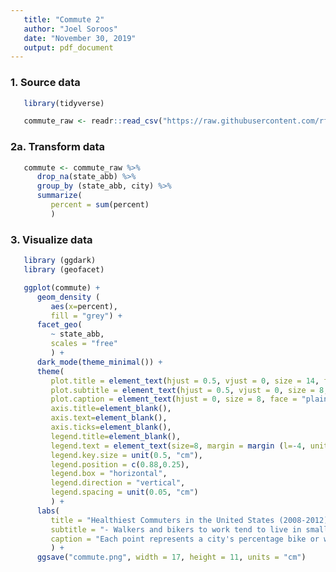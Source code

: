 ```yaml
---
   title: "Commute 2"
   author: "Joel Soroos"
   date: "November 30, 2019"
   output: pdf_document
---
```



### 1. Source data
```r

   library(tidyverse)

   commute_raw <- readr::read_csv("https://raw.githubusercontent.com/rfordatascience/tidytuesday/master/data/2019/2019-11-05/commute.csv")
```


### 2a.  Transform data
```r

   commute <- commute_raw %>%
      drop_na(state_abb) %>%
      group_by (state_abb, city) %>%
      summarize(
         percent = sum(percent)
         )
```



### 3. Visualize data
```r

   library (ggdark)
   library (geofacet)

   ggplot(commute) +
      geom_density (
         aes(x=percent),
         fill = "grey") +
      facet_geo(
         ~ state_abb,
         scales = "free"
         ) +
      dark_mode(theme_minimal()) +
      theme(
         plot.title = element_text(hjust = 0.5, vjust = 0, size = 14, face = "bold", margin = margin (0,0,0,0)),
         plot.subtitle = element_text(hjust = 0.5, vjust = 0, size = 8, margin = margin (0,0,5,0)),
         plot.caption = element_text(hjust = 0, size = 8, face = "plain", margin = margin (0,0,0,0)),
         axis.title=element_blank(),
         axis.text=element_blank(),
         axis.ticks=element_blank(),
         legend.title=element_blank(),
         legend.text = element_text(size=8, margin = margin (l=-4, unit = "pt")),
         legend.key.size = unit(0.5, "cm"),
         legend.position = c(0.88,0.25),
         legend.box = "horizontal",
         legend.direction = "vertical",
         legend.spacing = unit(0.05, "cm")
         ) +
      labs(
         title = "Healthiest Commuters in the United States (2008-2012)",
         subtitle = "- Walkers and bikers to work tend to live in small towns in Northeast, Midwest and Pacific Coast.\n- The U.S. city with highest percentage is Ithica, NY (45%), followed by State College, PA (40%).",
         caption = "Each point represents a city's percentage bike or walk commuters. Cities displayed > 10%.\nVisualization: Joel Soroos @soroosj  |  Data: U.S. Census Bureau"
         ) +
      ggsave("commute.png", width = 17, height = 11, units = "cm")
```